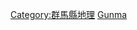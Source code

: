{{日本行政區劃分類導航|山峰}}
{{Commonscat|Mountains of Gunma prefecture}}

[[Category:群馬縣地理|Category:群馬縣地理]]
[[Category:日本各都道府縣山峰|Gunma]]